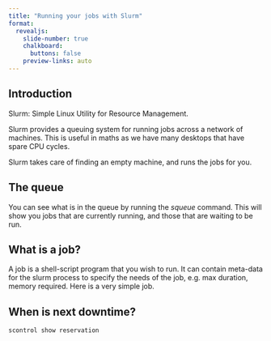```yaml
---
title: "Running your jobs with Slurm"
format:
  revealjs: 
    slide-number: true
    chalkboard: 
      buttons: false
    preview-links: auto
---
```



## Introduction

Slurm: Simple Linux Utility for Resource Management.

Slurm provides a queuing system for running jobs across a network of
machines.  This is useful in maths as we have many desktops that have
spare CPU cycles.

Slurm takes care of finding an empty machine, and runs the jobs for
you.

## The queue

You can see what is in the queue by running the *squeue* command.
This will show you jobs that are currently running, and those that are
waiting to be run.


## What is a job?

A job is a shell-script program that you wish to run.  It can contain
meta-data for the slurm process to specify the needs of the job,
e.g. max duration, memory required.  Here is a very simple job.



## When is next downtime?

    scontrol show reservation

